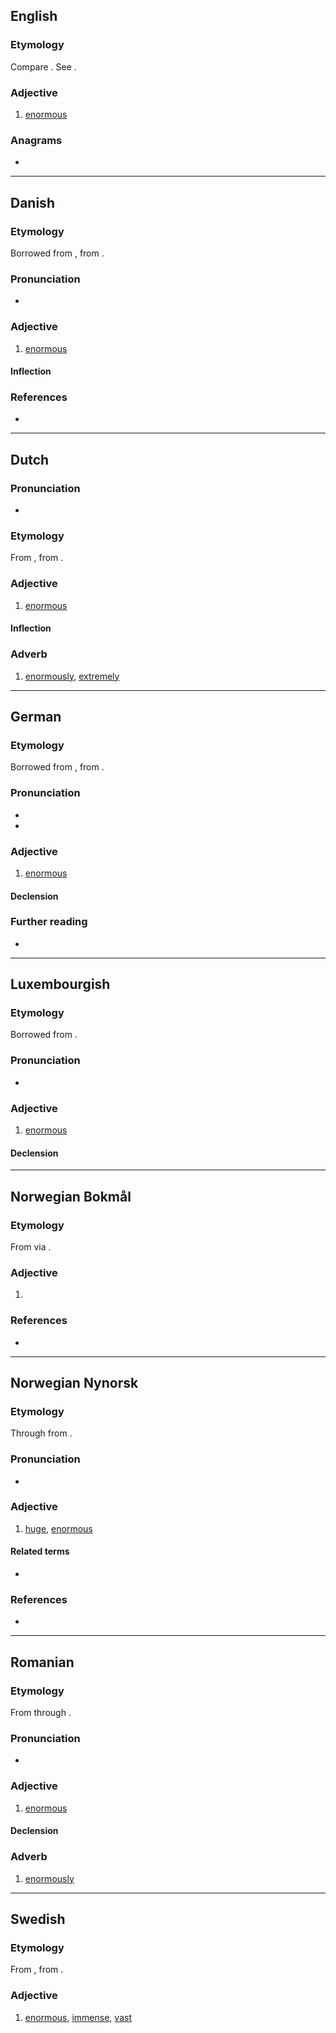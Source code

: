==English==

===Etymology===
Compare {{cog|fr|énorme}}. See {{m|en|enormous}}.

===Adjective===
{{en-adj}}

# {{lb|en|obsolete}} [[enormous]]
#: {{rfquotek|Edmund Spenser}}

{{Webster 1913}}

===Anagrams===
* {{anagrams|en|Menor|meron|moner|more'n|morne|morné}}

----

==Danish==

===Etymology===
Borrowed from {{bor|da|fr|énorme|notext=1}}, from {{etyl|la|da}} {{m|la|ēnōrmis}}.

===Pronunciation===
* {{IPA|[eˈnɒˀm]|lang=da}}

===Adjective===
{{da-adj}}

# [[enormous]]

====Inflection====
{{da-infl-adj}}

===References===
* {{R:Den Danske Ordbog}}

----

==Dutch==

===Pronunciation===
* {{audio|Nl-enorm.ogg|Audio|lang=nl}}

===Etymology===
From {{der|nl|fr|énorme}}, from {{der|nl|la|ēnōrmis}}.

===Adjective===
{{nl-adj|-}}

# [[enormous]]

====Inflection====
{{nl-decl-adj||-}}

===Adverb===
{{nl-adv}}

# [[enormously]], [[extremely]]

----

==German==

===Etymology===
Borrowed from {{bor|de|fr|énorme|notext=1}}, from {{etyl|la|de}} {{m|la|ēnōrmis}}.

===Pronunciation===
* {{IPA|/eˈnɔʁm/|lang=de}}
* {{audio|De-enorm.ogg|Audio|lang=de}}

===Adjective===
{{de-adj|er|sten}}

# [[enormous]]

====Declension====
{{de-decl-adj|enorm|enormer|enormst}}

===Further reading===
* {{R:Duden}}

----

==Luxembourgish==

===Etymology===
Borrowed from {{bor|lb|fr|énorme|notext=1}}.

===Pronunciation===
* {{IPA|/eˈnɔʁm/|lang=lb}}

===Adjective===
{{lb-adj}}

# [[enormous]]

====Declension====
{{lb-decl-adj}}

----

==Norwegian Bokmål==

===Etymology===
From {{der|nb|la|ēnōrmis}} via {{der|nb|fr|énorme}}.

===Adjective===
{{head|nb|adjective|neuter singular|enormt|definite singular and plural|enorme}}

# {{l|en|enormous}}

===References===
* {{R:The Bokmål Dictionary}}

----

==Norwegian Nynorsk==

===Etymology===
Through {{etyl|fr|nn}} from {{etyl|la|nn}}.

===Pronunciation===
* {{IPA|/eːnɔrm/|lang=nn}} {{nn-pronu-note}}

===Adjective===
{{nn-adj-1|meir}}

# [[huge]], [[enormous]]
#: {{ux|nn|Dei fekk etter kvart eit '''enormt''' ansvar.|They eventually got a '''huge''' responsibility.}}

====Related terms====
* {{l|nn|enormt}}

===References===
* {{R:Dokumentasjonsprosjektet|lang=nn}}

----

==Romanian==

===Etymology===
From {{etyl|la|ro}} {{m|la|ēnōrmis}} through {{etyl|fr|ro}} {{m|fr|énorme}}.

===Pronunciation===
* {{IPA|/eˈnorm/|lang=ro}}

===Adjective===
{{ro-adj|4|head=enórm}}

# [[enormous]]

====Declension====
{{ro-adj-4}}

===Adverb===
{{ro-adv|head=enórm}}

# [[enormously]]

----

==Swedish==

===Etymology===
From {{etyl|fr|sv}} {{m|fr|énorme}}, from {{etyl|la|sv}} {{m|la|ēnōrmis}}.

===Adjective===
{{head|sv|adjective}}

# [[enormous]], [[immense]], [[vast]]